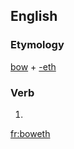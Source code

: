 ==English==

===Etymology===
[[bow]] + [[-eth]]

===Verb===
{{infl|en|verb form}}

# {{archaic third-person singular of|bow}}

[[fr:boweth]]